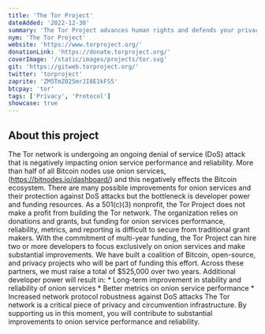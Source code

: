 ```yaml
---
title: 'The Tor Project'
dateAdded: '2022-12-30'
summary: 'The Tor Project advances human rights and defends your privacy online through free software and open networks.'
nym: 'The Tor Project'
website: 'https://www.torproject.org/'
donationLink: 'https://donate.torproject.org/'
coverImage: '/static/images/projects/tor.svg'
git: 'https://gitweb.torproject.org/'
twitter: 'torproject'
zaprite: 'ZM5TmZ025mrJI8E1kFS5'
btcpay: 'tor'
tags: ['Privacy', 'Protocol']
showcase: true
---
```


## About this project

The Tor network is undergoing an ongoing denial of service (DoS) attack that is negatively impacting onion service performance and reliability. More than half of all Bitcoin nodes use onion services, (https://bitnodes.io/dashboard/) and this negatively effects the Bitcoin ecosystem. There are many possible improvements for onion services and their protection against DoS attacks but the bottleneck is developer power and funding resources.  As a 501(c)(3) nonprofit, the Tor Project does not make a profit from building the Tor network. The organization relies on donations and grants, but funding for onion services performance, reliability, metrics, and reporting is difficult to secure from traditional grant makers. With the commitment of multi-year funding, the Tor Project can hire two or more developers to focus exclusively on onion services and make substantial improvements. We have built a coalition of Bitcoin, open-source, and privacy projects who will be part of funding this effort. Across these partners, we must raise a total of $525,000 over two years. Additional developer power will result in: * Long-term improvement in stability and reliability of onion services * Better metrics on onion service performance * Increased network protocol robustness against DoS attacks The Tor network is a critical piece of privacy and circumvention infrastructure. By supporting us in this moment, you will contribute to substantial improvements to onion service performance and reliability.
